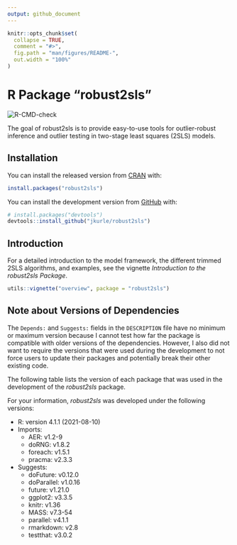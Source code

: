 ```yaml
---
output: github_document 
---
```


<!-- README.md is generated from README.Rmd. Please edit that file -->

```r
knitr::opts_chunk$set(
  collapse = TRUE,
  comment = "#>",
  fig.path = "man/figures/README-",
  out.width = "100%"
)
```

# R Package "robust2sls"

<!-- badges: start -->
![R-CMD-check](https://github.com/jkurle/robust2sls/workflows/R-CMD-check/badge.svg?branch=master)
<!-- badges: end -->

The goal of robust2sls is to provide easy-to-use tools for outlier-robust
inference and outlier testing in two-stage least squares (2SLS) models.

## Installation

You can install the released version from [CRAN](https://CRAN.R-project.org) with:

``` r
install.packages("robust2sls")
```

You can install the development version from [GitHub](https://github.com/) with:

``` r
# install.packages("devtools")
devtools::install_github("jkurle/robust2sls")
```

## Introduction

For a detailed introduction to the model framework, the different trimmed 2SLS
algorithms, and examples, see the vignette 
*Introduction to the robust2sls Package*.

```r
utils::vignette("overview", package = "robust2sls")
```

## Note about Versions of Dependencies

The `Depends:` and `Suggests:` fields in the `DESCRIPTION` file have no
minimum or maximum version because I cannot test how far the package is 
compatible with older versions of the dependencies. However, I also did not
want to require the versions that were used during the development to not force
users to update their packages and potentially break their other existing code.

The following table lists the version of each package that was used in the
development of the *robust2sls* package.

For your information, *robust2sls* was developed under the following versions:

* R: version 4.1.1 (2021-08-10)
* Imports:
  * AER: v1.2-9
  * doRNG: v1.8.2
  * foreach: v1.5.1
  * pracma: v2.3.3
* Suggests:
  * doFuture: v0.12.0
  * doParallel: v1.0.16
  * future: v1.21.0
  * ggplot2: v3.3.5
  * knitr: v1.36
  * MASS: v7.3-54
  * parallel: v4.1.1
  * rmarkdown: v2.8
  * testthat: v3.0.2


